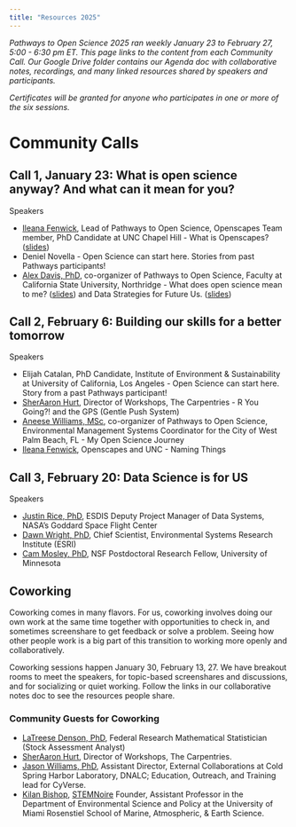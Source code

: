 ```yaml
---
title: "Resources 2025"
---
```


*Pathways to Open Science 2025 ran weekly January 23 to February 27, 5:00 - 6:30 pm ET. This page links to the content from each Community Call. Our Google Drive folder contains our Agenda doc with collaborative notes, recordings, and many linked resources shared by speakers and participants.*

*Certificates will be granted for anyone who participates in one or more of the six sessions.*

# Community Calls

## Call 1, January 23: What is open science anyway? And what can it mean for you?

Speakers

-   [Ileana Fenwick](https://www.linkedin.com/in/ileana-fenwick-0238ba132/), Lead of Pathways to Open Science, Openscapes Team member, PhD Candidate at UNC Chapel Hill  - What is Openscapes? ([slides](https://docs.google.com/presentation/d/1HSSpz6tUVGgHjJ0UIMoEd9u0h84VerjbObR5OPvCids/))
-   Deniel Novella - Open Science can start here. Stories from past Pathways participants!
-   [Alex Davis, PhD](http://www.alexandracddavis.com/), co-organizer of Pathways to Open Science, Faculty at California State University, Northridge - What does open science mean to me? ([slides](https://docs.google.com/presentation/d/1RAEYTlaCGNJ8MnX2jeh2piWzr599cr5R/edit?usp=drive_link&ouid=117331415908654768512&rtpof=true&sd=true)) and Data Strategies for Future Us. ([slides](https://docs.google.com/presentation/d/1MvDZ5xspJQ3BHjJbj2YDz1J6jpRYw-NPL-AvSWG-ego/))

## Call 2, February 6: Building our skills for a better tomorrow

Speakers

-   Elijah Catalan, PhD Candidate, Institute of Environment & Sustainability at University of California, Los Angeles - Open Science can start here. Story from a past Pathways participant!
-   [SherAaron Hurt](https://carpentries.org/team/), Director of Workshops, The Carpentries - R You Going?! and the GPS (Gentle Push System)
-   [Aneese Williams, MSc](https://www.linkedin.com/in/aneese-williams-mps-80a846b6/), co-organizer of Pathways to Open Science, Environmental Management Systems Coordinator for the City of West Palm Beach, FL - My Open Science Journey
-   [Ileana Fenwick](https://openscapes.org/team), Openscapes and UNC - Naming Things

## Call 3, February 20: Data Science is for US

Speakers

-   [Justin Rice, PhD](https://www.nasa.gov/image-article/deputy-manager-justin-rice/), ESDIS Deputy Project Manager of Data Systems, NASA’s Goddard Space Flight Center
-   [Dawn Wright, PhD](https://twitter.com/deepseadawn), Chief Scientist, Environmental Systems Research Institute (ESRI)
-   [Cam Mosley, PhD](https://bsky.app/profile/fisherthem.bsky.social), NSF Postdoctoral Research Fellow, University of Minnesota

## Coworking

Coworking comes in many flavors. For us, coworking involves doing our own work at the same time together with opportunities to check in, and sometimes screenshare to get feedback or solve a problem. Seeing how other people work is a big part of this transition to working more openly and collaboratively.

Coworking sessions happen January 30, February 13, 27. We have breakout rooms to meet the speakers, for topic-based screenshares and discussions, and for socializing or quiet working. Follow the links in our collaborative notes doc to see the resources people share.

### Community Guests for Coworking

-   [LaTreese Denson, PhD](https://www.linkedin.com/in/latreesedenson/), Federal Research Mathematical Statistician (Stock Assessment Analyst)
-   [SherAaron Hurt](https://carpentries.org/team/), Director of Workshops, The Carpentries.
-   [Jason Williams, PhD](https://jasonjwilliamsny.github.io/profile/), Assistant Director, External Collaborations at Cold Spring Harbor Laboratory, DNALC; Education, Outreach, and Training lead for CyVerse.
-   [Kilan Bishop](https://people.miami.edu/profile/ca49d7d9ad0ac3a5d3e8b5f3338f720c), [STEMNoire](https://www.stemnoire.org/) Founder, Assistant Professor in the Department of Environmental Science and Policy at the University of Miami Rosenstiel School of Marine, Atmospheric, & Earth Science.
